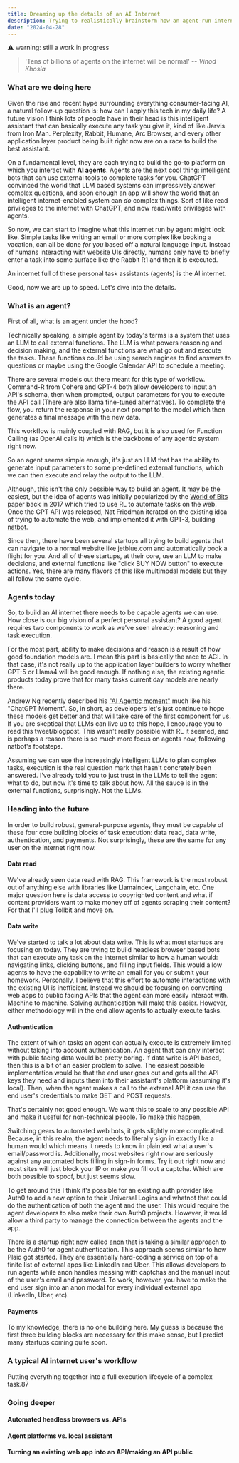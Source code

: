 ```yaml
---
title: Dreaming up the details of an AI Internet
description: Trying to realistically brainstorm how an agent-run internet would look and work.
date: "2024-04-28"
---
```


⚠️ warning: still a work in progress

> 'Tens of billions of agents on the internet will be normal'
> -- <cite>Vinod Khosla</cite>

### What are we doing here

Given the rise and recent hype surrounding everything consumer-facing AI, a natural follow-up question is: how can I apply this tech in my daily life? A future vision I think lots of people have in their head is this intelligent assistant that can basically execute any task you give it, kind of like Jarvis from Iron Man. Perplexity, Rabbit, Humane, Arc Browser, and every other application layer product being built right now are on a race to build the best assistant.

On a fundamental level, they are each trying to build the go-to platform on which you interact with **AI agents**. Agents are the next cool thing: intelligent bots that can use external tools to complete tasks for you.
ChatGPT convinced the world that LLM based systems can impressively answer complex questions, and soon enough an app will show the world that an intelligent internet-enabled system can _do_ complex things. Sort of like read privileges to the internet with ChatGPT, and now read/write privileges with agents.

So now, we can start to imagine what this internet run by agent might look like. Simple tasks like writing an email or more complex like booking a vacation, can all be done _for you_ based off a natural language input. Instead of humans interacting with website UIs directly, humans only have to briefly enter a task into some surface like the Rabbit R1 and then it is executed.

An internet full of these personal task assistants (agents) is the AI internet.

Good, now we are up to speed. Let's dive into the details.

### What is an agent?

First of all, what is an agent under the hood?

Technically speaking, a simple agent by today's terms is a system that uses an LLM to call external functions. The LLM is what powers reasoning and decision making, and the external functions are what go out and execute the tasks. These functions could be using search engines to find answers to questions or maybe using the Google Calendar API to schedule a meeting.

There are several models out there meant for this type of workflow. Command-R from Cohere and GPT-4 both allow developers to input an API's schema, then when prompted, output parameters for you to execute the API call (There are also llama fine-tuned alternatives). To complete the flow, you return the response in your next prompt to the model which then generates a final message with the new data.

This workflow is mainly coupled with RAG, but it is also used for Function Calling (as OpenAI calls it) which is the backbone of any agentic system right now.

So an agent seems simple enough, it's just an LLM that has the ability to generate input parameters to some pre-defined external functions, which we can then execute and relay the output to the LLM.

Although, this isn't the only possible way to build an agent. It may be the easiest, but the idea of agents was initially popularized by the [World of Bits](https://proceedings.mlr.press/v70/shi17a/shi17a.pdf) paper back in 2017 which tried to use RL to automate tasks on the web. Once the GPT API was released, Nat Friedman iterated on the existing idea of trying to automate the web, and implemented it with GPT-3, building [natbot](https://github.com/nat/natbot).

Since then, there have been several startups all trying to build agents that can navigate to a normal website like jetblue.com and automatically book a flight for you. And all of these startups, at their core, use an LLM to make decisions, and external functions like "click BUY NOW button" to execute actions. Yes, there are many flavors of this like multimodal models but they all follow the same cycle.

### Agents today

So, to build an AI internet there needs to be capable agents we can use. How close is our big vision of a perfect personal assistant? A good agent requires two components to work as we've seen already: reasoning and task execution.

For the most part, ability to make decisions and reason is a result of how good foundation models are. I mean this part is basically the race to AGI. In that case, it's not really up to the application layer builders to worry whether GPT-5 or Llama4 will be good enough. If nothing else, the existing agentic products today prove that for many tasks current day models are nearly there.

Andrew Ng recently described his ["AI Agentic moment"](https://twitter.com/AndrewYNg/status/1779606380665803144) much like his "ChatGPT Moment". So, in short, as developers let's just continue to hope these models get better and that will take care of the first component for us. If you are skeptical that LLMs can live up to this hope, I encourage you to read this tweet/blogpost. This wasn't really possible with RL it seemed, and is perhaps a reason there is so much more focus on agents now, following natbot's footsteps.

Assuming we can use the increasingly intelligent LLMs to plan complex tasks, execution is the real question mark that hasn't concretely been answered. I've already told you to just trust in the LLMs to tell the agent what to do, but now it's time to talk about how. All the sauce is in the external functions, surprisingly. Not the LLMs.

### Heading into the future

In order to build robust, general-purpose agents, they must be capable of these four core building blocks of task execution: data read, data write, authentication, and payments. Not surprisingly, these are the same for any user on the internet right now.

#### Data read

We've already seen data read with RAG. This framework is the most robust out of anything else with libraries like Llamaindex, Langchain, etc. One major question here is data access to copyrighted content and what if content providers want to make money off of agents scraping their content? For that I'll plug Tollbit and move on.

#### Data write

We've started to talk a lot about data write. This is what most startups are focusing on today. They are trying to build headless browser based bots that can execute any task on the internet similar to how a human would: navigating links, clicking buttons, and filling input fields. This would allow agents to have the capability to write an email for you or submit your homework. Personally, I believe that this effort to automate interactions with the existing UI is inefficient. Instead we should be focusing on converting web apps to public facing APIs that the agent can more easily interact with. Machine to machine. Solving authentication will make this easier. However, either methodology will in the end allow agents to actually execute tasks.

#### Authentication

The extent of which tasks an agent can actually execute is extremely limited without taking into account authentication. An agent that can only interact with public facing data would be pretty boring. If data write is API based, then this is a bit of an easier problem to solve. The easiest possible implementation would be that the end user goes out and gets all the API keys they need and inputs them into their assistant's platform (assuming it's local). Then, when the agent makes a call to the external API it can use the end user's credentials to make GET and POST requests.

That's certainly not good enough. We want this to scale to any possible API and make it useful for non-technical people. To make this happen,

Switching gears to automated web bots, it gets slightly more complicated. Because, in this realm, the agent needs to literally sign in exactly like a human would which means it needs to know in plaintext what a user's email/password is. Additionally, most websites right now are seriously against any automated bots filling in sign-in forms. Try it out right now and most sites will just block your IP or make you fill out a captcha. Which are both possible to spoof, but just seems slow.

To get around this I think it's possible for an existing auth provider like Auth0 to add a new option to their Universal Logins and whatnot that could do the authentication of both the agent and the user. This would require the agent developers to also make their own Auth0 projects. However, it would allow a third party to manage the connection between the agents and the app.

There is a startup right now called [anon](https://anon.com) that is taking a similar approach to be the Auth0 for agent authentication. This approach seems similar to how Plaid got started. They are essentially hard-coding a service on top of a finite list of external apps like LinkedIn and Uber. This allows developers to run agents while anon handles messing with captchas and the manual input of the user's email and password. To work, however, you have to make the end user sign into an anon modal for every individual external app (LinkedIn, Uber, etc).

#### Payments

To my knowledge, there is no one building here. My guess is because the first three building blocks are necessary for this make sense, but I predict many startups coming quite soon.

### A typical AI internet user's workflow

Putting everything together into a full execution lifecycle of a complex task.87

### Going deeper

#### Automated headless browsers vs. APIs

#### Agent platforms vs. local assistant

#### Turning an existing web app into an API/making an API public
